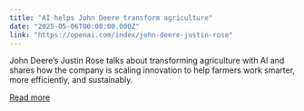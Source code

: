 ```yaml
---
title: "AI helps John Deere transform agriculture"
date: "2025-05-06T00:00:00.000Z"
link: "https://openai.com/index/john-deere-justin-rose"
---
```


John Deere’s Justin Rose talks about transforming agriculture with AI and shares how the company is scaling innovation to help farmers work smarter, more efficiently, and sustainably.

[Read more](https://openai.com/index/john-deere-justin-rose)
